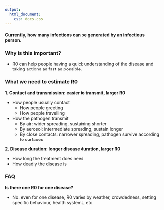 ```yaml
---
output: 
  html_document:
    css: docs.css
---
```


#### Currently, how many infections can be generated by an infectious person.  

### Why is this important?

- R0 can help people having a quick understanding of the disease and taking actions as fast as possible.

### What we need to estimate R0
**1. Contact and transmission: easier to transmit, larger R0**

- How people usually contact
  - How people greeting
  - How people travelling
- How the pathogen transmit
  - By air: wider spreading, sustaining shorter
  - By aerosol: intermediate spreading, sustain longer  
  - By close contacts: narrower spreading, pathogen survive according to surfaces
  
**2. Disease duration: longer disease duration, larger R0**

- How long the treatment does need
- How deadly the disease is

### FAQ
**Is there one R0 for one disease?**

- No. even for one disease, R0 varies by weather, crowdedness, setting specific behaviour, health systems, etc.

